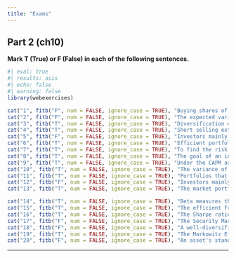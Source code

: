 ```yaml
---
title: "Exams"
---
```


## Part 2 (ch10)

**Mark T (True) or F (False) in each of the following sentences.**

::: {.webex-check .webex-box}

```r
#| eval: true
#| results: asis
#| echo: false
#| warning: false
library(webexercises)

cat("1", fitb("F", num = FALSE, ignore_case = TRUE), "Buying shares of security *i* improves the Sharpe ratio of a portfolio if its expected return does not exceed the required return.", "\n\n")
cat("2", fitb("F", num = FALSE, ignore_case = TRUE), "The expected variance of a portfolio is the weighted average of the expected variances of the investments within it, using the portfolio weights.", "\n\n")
cat("3", fitb("T", num = FALSE, ignore_case = TRUE), "Diversification eliminates independent risks. The volatility of a large portfolio results from the common risk between the stocks in the portfolio." , "\n\n")
cat("4", fitb("T", num = FALSE, ignore_case = TRUE), "Short selling extends the set of possible portfolios.", "\n\n")
cat("5", fitb("F", num = FALSE, ignore_case = TRUE), "Investors mainly worry about those risks that can be eliminated through diversification.", "\n\n")
cat("6", fitb("T", num = FALSE, ignore_case = TRUE), "Efficient portfolios offer investors the highest possible expected return for a given level of risk.", "\n\n")
cat("7", fitb("T", num = FALSE, ignore_case = TRUE), "To find the risk of a portfolio, we need to know the degree to which stock returns move together. Covariance and correlation measure the co-movement of returns.", "\n\n")
cat("8", fitb("T", num = FALSE, ignore_case = TRUE), "The goal of an investor who is seeking to earn the highest possible expected return for any level  of volatility is to find the portfolio that generates the steepest possible line when combined with the risk-free investment.", "\n\n")
cat("9", fitb("T", num = FALSE, ignore_case = TRUE), "Under the CAPM assumptions, the capital market line (CML), which is the set of portfolios obtained by combining the risk-free security and the market portfolio, is the set of portfolios with the highest possible expected return for any level of volatility.", "\n\n")
cat("10", fitb("T", num = FALSE, ignore_case = TRUE), "The variance of a portfolio depends on the covariance of the stocks within it.",  "\n\n")
cat("11", fitb("T", num = FALSE, ignore_case = TRUE), "Portfolios that offer the highest expected return for a given variance (or standard deviation) are known as efficient portfolios.",  "\n\n")
cat("12", fitb("F", num = FALSE, ignore_case = TRUE), "Investors mainly worry about those risks that can be eliminated through diversification.", "\n\n")
cat("13", fitb("T", num = FALSE, ignore_case = TRUE), "The market portfolio is a tangency portfolio according to the CAPM.", "\n\n")

cat("14", fitb("T", num = FALSE, ignore_case = TRUE), "Beta measures the sensitivity of a stock's returns to the overall market movements.", "\n\n")
cat("15", fitb("T", num = FALSE, ignore_case = TRUE), "The efficient frontier represents the set of portfolios that offer the highest expected return for a given level of risk.", "\n\n")
cat("16", fitb("T", num = FALSE, ignore_case = TRUE), "The Sharpe ratio is a measure of risk-adjusted return, calculated by dividing the excess return of an investment by its standard deviation.", "\n\n")
cat("17", fitb("F", num = FALSE, ignore_case = TRUE), "The Security Market Line (SML) illustrates the relationship between expected return and systematic risk for individual securities, according to the Capital Asset Pricing Model (CAPM).", "\n\n")
cat("18", fitb("F", num = FALSE, ignore_case = TRUE), "A well-diversified portfolio always consists of assets with low or negative correlations to each other to reduce overall portfolio risk.", "\n\n")
cat("19", fitb("T", num = FALSE, ignore_case = TRUE), "The Markowitz Efficient Set refers to the collection of portfolios that offer the maximum expected return for any given level of portfolio risk, based on Harry Markowitz's Modern Portfolio Theory.", "\n\n")
cat("20", fitb("F", num = FALSE, ignore_case = TRUE), "An asset's standard deviation represents its systematic risk in the context of the Capital Asset Pricing Model (CAPM).", "\n\n")

```

:::


___

<script src="https://giscus.app/client.js"
        data-repo="henriquecastror/EF_permanent"
        data-repo-id="R_kgDOLMIejg"
        data-category="General"
        data-category-id="DIC_kwDOLMIejs4Cc1yS"
        data-mapping="number"
        data-term="3"
        data-reactions-enabled="1"
        data-emit-metadata="0"
        data-input-position="bottom"
        data-theme="light"
        data-lang="en"
        crossorigin="anonymous"
        async>
</script>

